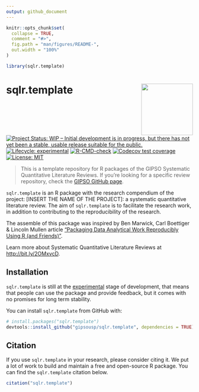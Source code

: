 ```yaml
---
output: github_document
---
```


<!-- README.md is generated from README.Rmd. Please edit that file -->

```r
knitr::opts_chunk$set(
  collapse = TRUE,
  comment = "#>",
  fig.path = "man/figures/README-",
  out.width = "100%"
)

library(sqlr.template)
```

# sqlr.template <a href='https://gipsousp.github.io/sqlr.template'><img src='man/figures/logo.png' align="right" height="139" /></a>

<!-- badges: start -->
[![Project Status: WIP – Initial development is in progress, but there has not yet been a stable, usable release suitable for the public.](https://www.repostatus.org/badges/latest/wip.svg)](https://www.repostatus.org/#wip)
[![Lifecycle: experimental](https://img.shields.io/badge/lifecycle-experimental-orange.svg)](https://lifecycle.r-lib.org/articles/stages.html#experimental)
[![R-CMD-check](https://github.com/gipsousp/sqlr.template/workflows/R-CMD-check/badge.svg)](https://github.com/gipsousp/sqlr.template/actions)
[![Codecov test coverage](https://codecov.io/gh/gipsousp/sqlr.template/branch/master/graph/badge.svg)](https://codecov.io/gh/gipsousp/sqlr.template?branch=master)
[![License: MIT](https://img.shields.io/badge/license-MIT-green)](https://choosealicense.com/licenses/mit/)
<!-- badges: end -->

> This is a template repository for R packages of the GIPSO Systematic Quantitative Literature Reviews. If you're looking for a specific review repository, check the [GIPSO GitHub page](https://github.com/gipsousp).

`sqlr.template` is an R package with the research compendium of the project: [INSERT THE NAME OF THE PROJECT]: a systematic quantitative literature review. The aim of `sqlr.template` is to facilitate the research work, in addition to contributing to the reproducibility of the research.

The assemble of this package was inspired by Ben Marwick, Carl Boettiger & Lincoln Mullen article ["Packaging Data Analytical Work Reproducibly Using R (and Friends)"](https://doi.org/10.1080/00031305.2017.1375986).

Learn more about Systematic Quantitative Literature Reviews at <http://bit.ly/2OMxvcD>.

## Installation

`sqlr.template` is still at the [experimental](https://lifecycle.r-lib.org/articles/stages.html#experimental) stage of development, that means that people can use the package and provide feedback, but it comes with no promises for long term stability.

You can install `sqlr.template` from GitHub with:

``` r
# install.packages("sqlr.template")
devtools::install_github("gipsousp/sqlr.template", dependencies = TRUE)
```

## Citation

If you use `sqlr.template` in your research, please consider citing it. We put a lot of work to build and maintain a free and open-source R package. You can find the `sqlr.template` citation below.

```r
citation("sqlr.template")
```
